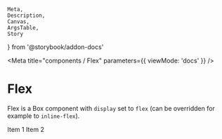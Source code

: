	Meta,
	Description,
	Canvas,
	ArgsTable,
	Story
} from '@storybook/addon-docs'


<Meta
	title="components / Flex"
	parameters={{
		viewMode: 'docs'
	}}
/>

# Flex

Flex is a <LinkTo kind="components / Box">Box</LinkTo> component with `display` set to `flex` (can be overridden for example to `inline-flex`).

<Canvas withSource="open">
	<Story name="Flex">
		<Flex alignItems="center" justifyContent="space-around">
			<Box>Item 1</Box>
			<Box>Item 2</Box>
		</Flex>
	</Story>
</Canvas>

